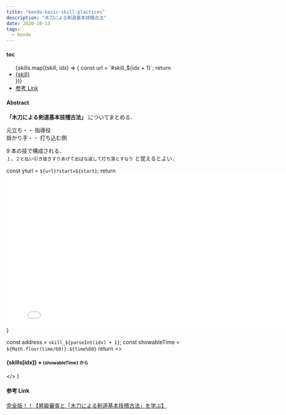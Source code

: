 ```yaml
---
title: "kendo-basic-skill-plactices"
description: "木刀による剣道基本技稽古法"
date: 2020-10-13
tags:
  - Kendo
---
```


#### toc


<ul>
  {skills.map((skill, idx) => {
    const url = `#skill_${idx + 1}`;
    return <li><a href={url}>{skill}</a></li>
  })}
  <li><a href="#links">参考 Link</a></li>
</ul>

#### Abstract

**「木刀による剣道基本技稽古法」** についてまとめる．

元立ち・・ 指導役  
掛かり手・・ 打ち込む側

9 本の技で構成される．  
`１，２と払い引き抜きすりあげて出ばな返して打ち落とすなり` と覚えるとよい．

<!-- 指定秒から開始する Youtube Link を作成する -->
  const yturl = `${url}?start=${start}`;
  return <iframe width="800" height="400" src={yturl} frameborder="0" allow="accelerometer; autoplay; clipboard-write; encrypted-media; gyroscope; picture-in-picture" allowfullscreen></iframe>
}

<!-- 本ページ専用の h4 タグを作成する -->
  const address = `skill_${parseInt(idx) + 1}`;
  const showableTime = `${Math.floor(time/60)}:${time%60}`
  return <> <h4> {skills[idx]} <small> ※ {showableTime} から </small> </h4><a id={address}></a></>
}

<CustomH4 idx="0" time="51" />
<BuildYoutubeLink url="https://www.youtube.com/embed/KVzHMNJ6NKg" start="51" />


<CustomH4 idx="1" time="89" />
<BuildYoutubeLink url="https://www.youtube.com/embed/KVzHMNJ6NKg" start="89" />

<CustomH4 idx="2" time="116" />
<BuildYoutubeLink url="https://www.youtube.com/embed/KVzHMNJ6NKg" start="116" />

<CustomH4 idx="3" time="140" />
<BuildYoutubeLink url="https://www.youtube.com/embed/KVzHMNJ6NKg" start="140" />

<CustomH4 idx="4" time="168" />
<BuildYoutubeLink url="https://www.youtube.com/embed/KVzHMNJ6NKg" start="168" />

<CustomH4 idx="5" time="196" />
<BuildYoutubeLink url="https://www.youtube.com/embed/KVzHMNJ6NKg" start="196" />

<CustomH4 idx="6" time="221" />
<BuildYoutubeLink url="https://www.youtube.com/embed/KVzHMNJ6NKg" start="221" />

<CustomH4 idx="7" time="245" />
<BuildYoutubeLink url="https://www.youtube.com/embed/KVzHMNJ6NKg" start="245" />

<CustomH4 idx="8" time="272" />
<BuildYoutubeLink url="https://www.youtube.com/embed/KVzHMNJ6NKg" start="272" />


<h4>参考 Link</h4>
<a id="links"></a>

[完全版！！【昇級審査と「木刀による剣道基本技稽古法」を学ぶ】](https://kendopark.jp/kenjoy/kyu-exam)

